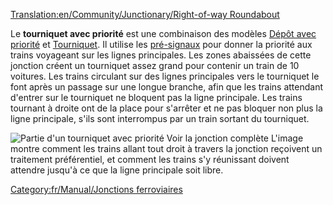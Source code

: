 [[Translation:en/Community/Junctionary/Right-of-way Roundabout]]

{{fr/Community/Junctionary/Menu de Croisements}}
Le '''tourniquet avec priorité''' est une combinaison des modèles [[fr/Manual/Construction de dépôts#configurations-avancees-de-depot|Dépôt avec priorité]] et [[fr/Community/Junctionary/Tourniquet|Tourniquet]]. Il utilise les [[fr/Manual/Signaux#signaux-dependants|pré-signaux]] pour donner la priorité aux trains voyageant sur les lignes principales. Les zones abaissées de cette jonction créent un tourniquet assez grand pour contenir un train de 10 voitures. Les trains circulant sur des lignes principales vers le tourniquet le font après un passage sur une longue branche, afin que les trains attendant d'entrer sur le tourniquet ne bloquent pas la ligne principale. Les trains tournant à droite ont de la place pour s'arrêter et ne pas bloquer non plus la ligne principale, s'ils sont interrompus par un train sortant du tourniquet.

[[File:en/Community/Junctionary/AdvancedMain4WaySmall.png|none|frame|Partie d'un tourniquet avec priorité [[File:en/Community/Junctionary/AdvancedMain4Way.png|Voir la jonction complète]]]]
L'image montre comment les trains allant tout droit à travers la jonction reçoivent un traitement préférentiel, et comment les trains s'y réunissant doivent attendre jusqu'à ce que la ligne principale soit libre.

{{fr/Community/Junctionary/Critère de jonction|Coûteux|4|1|0|2|1|1|1|0|1|1|2||Les trains en panne n'affectent qu'une voie ou tous ceux tournant à gauche.|
*Très grande capacité
*Embouteillages improbables mais possible (pour ceux tournant à gauche)
*Les trains peuvent utiliser la jonction pour faire un demi-tour
*Nécessite une vaste zone, 22 x 22. (220 cases utilisées en plus)
*Distance maximale inter-signaux: 8
*Nombre minimal de cases entre deux virages: 1 (diagonale)
}}

[[Category:fr/Manual/Jonctions ferroviaires]]
